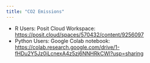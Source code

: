 ```yaml
---
title: "CO2 Emissions"
---
```


- R Users: Posit Cloud Workspace: <https://posit.cloud/spaces/570432/content/9256097>
- Python Users: Google Colab notebook: <https://colab.research.google.com/drive/1-fHDu2Y5Jz0iLcnexA4z5zj6NNHRkCWl?usp=sharing>

